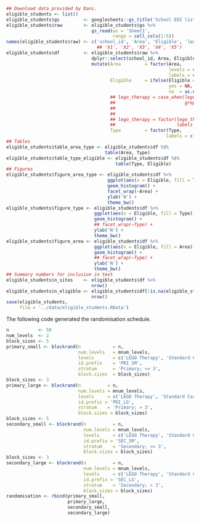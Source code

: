 ```r
## Download data provided by Dani.
eligible_students <- list()
eligible_students$gs         <- googlesheets::gs_title('School EOI list  - Anonymised 14082017.xlsx')
eligible_students$raw        <- eligible_students$gs %>%
                                gs_read(ws = 'Sheet1',
                                        range = cell_cols(1:5))
names(eligible_students$raw) <- c('school_id', 'Area', 'Eligible', 'lego_therapy', 'Type')
                                  ## 'X1', 'X2', 'X3', 'X4', 'X5')
eligible_students$df         <- eligible_students$raw %>%
                                dplyr::select(school_id, Area, Eligible, lego_therapy, Type) %>%
                                mutate(Area         = factor(Area,
                                                             levels = c(1, 2, 3),
                                                             labels = c('Leeds', 'York', 'Sheffield')),
                                       Eligible     = ifelse(Eligible == 'TBA',
                                                             yes = NA,
                                                             no  = as.numeric(Eligible)),
                                       ## lego_therapy = case_when(lego_therapy == 'No'  ~ 'No',
                                       ##                          grepl('Yes',
                                       ##                                lego_therapy,
                                       ##                                ignore.case = TRUE) ~ 'Yes'),
                                       ## lego_therapy = factor(lego_therapy,
                                       ##                       labels = c('No', 'Yes')),
                                       Type         = factor(Type,
                                                            labels = c('Primary', 'Primary + Secondary', 'Secondary')))
## Tables
eligible_students$table_area_type <- eligible_students$df %$%
                                     table(Area, Type)
eligible_students$table_type_eligible <- eligible_students$df %$%
                                         table(Type, Eligible)
## Figures
eligible_students$figure_area_type <- eligible_students$df %>%
                                      ggplot(aes(x = Eligible, fill = Type)) +
                                      geom_histogram() +
                                      facet_wrap(~Area) +
                                      ylab('N') +
                                      theme_bw()
eligible_students$figure_type <- eligible_students$df %>%
                                 ggplot(aes(x = Eligible, fill = Type)) +
                                 geom_histogram() +
                                 ## facet_wrap(~Type) +
                                 ylab('N') +
                                 theme_bw()
eligible_students$figure_area <- eligible_students$df %>%
                                 ggplot(aes(x = Eligible, fill = Area)) +
                                 geom_histogram() +
                                 ## facet_wrap(~Type) +
                                 ylab('N') +
                                 theme_bw()
## Summary numbers for inclusion in text
eligible_students$n_sites    <- eligible_students$df %>%
                                nrow()
eligible_students$n_eligible <- eligible_students$df[!is.na(eligible_students$df$Eligible),] %>%
                                nrow()
save(eligible_students,
     file = '../data/eligible_students.RData')

```

The following code generated the randomisation schedule.

```r
n           <- 50
num_levels  <- 2
block_sizes <- 5
primary_small <- blockrand(n            = n,
                           num.levels   = mnum_levels,
                           levels       = c('LEGO Therapy', 'Standard Care'),
                           id.prefix    = 'PRI_SM',
                           stratum      = 'Primary; <= 3',
                           block.sizes  = block_sizes)
block_sizes <- 3
primary_large <- blockrand(n          = n,
                           num.levels = mnum_levels,
                           levels     = c('LEGO Therapy', 'Standard Care'),
                           id.prefix = 'PRI_LG',
                           stratum    = 'Primary; > 3',
                           block.sizes = block_sizes)
block_sizes <- 5
secondary_small <- blockrand(n          = n,
                             num.levels = mnum_levels,
                             levels     = c('LEGO Therapy', 'Standard Care'),
                             id.prefix = 'SEC_SM',
                             stratum    = 'Secondary; <= 3',
                             block.sizes = block_sizes)
block_sizes <- 3
secondary_large <- blockrand(n          = n,
                             num.levels = mnum_levels,
                             levels     = c('LEGO Therapy', 'Standard Care'),
                             id.prefix = 'SEC_LG',
                             stratum    = 'Secondary; > 3',
                             block.sizes = block_sizes)
randomisation <- rbind(primary_small,
                       primary_large,
                       secondary_small,
                       secondary_large)

```
